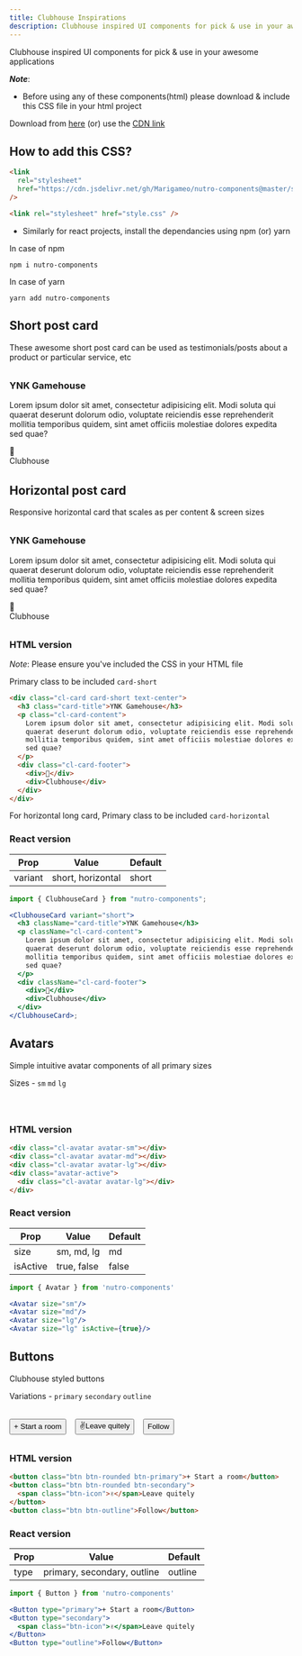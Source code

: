 ```yaml
---
title: Clubhouse Inspirations
description: Clubhouse inspired UI components for pick & use in your awesome applications
---
```


Clubhouse inspired UI components for pick & use in your awesome applications

_**Note**_:

- Before using any of these components(html) please download & include this CSS file in your html project

Download from [here](https://github.com/Marigameo/nutro-components-docs/blob/main/src/docs/components/style.css) (or) use the
[CDN link](https://cdn.jsdelivr.net/gh/Marigameo/nutro-components@master/src/lib/components/Clubhouse/style.module.css)

## How to add this CSS?

```html title=as-cdn
<link
  rel="stylesheet"
  href="https://cdn.jsdelivr.net/gh/Marigameo/nutro-components@master/src/lib/components/Clubhouse/style.module.css"
/>
```

```html title=download-and-added-as-file
<link rel="stylesheet" href="style.css" />
```

- Similarly for react projects, install the dependancies using npm (or) yarn

In case of npm

```curl
npm i nutro-components
```

In case of yarn

```curl
yarn add nutro-components
```

## Short post card

These awesome short post card can be used as testimonials/posts about a product or particular service, etc


<section style="margin: 2rem 0">
  <div class="cl-card card-short text-center">
    <h3 class="card-title">YNK Gamehouse</h3>
    <p class="cl-card-content">
      Lorem ipsum dolor sit amet, consectetur adipisicing elit. Modi soluta qui
      quaerat deserunt dolorum odio, voluptate reiciendis esse reprehenderit
      mollitia temporibus quidem, sint amet officiis molestiae dolores expedita
      sed quae?
    </p>
    <div class="cl-card-footer">
      <div>👋</div>
      <div>Clubhouse</div>
    </div>
  </div>
</section>

## Horizontal post card

Responsive horizontal card that scales as per content & screen sizes

<section style="margin: 2rem 0">
  <div class="cl-card card-horizontal text-center">
    <h3 class="card-title">YNK Gamehouse</h3>
    <p class="cl-card-content">
      Lorem ipsum dolor sit amet, consectetur adipisicing elit. Modi soluta qui
      quaerat deserunt dolorum odio, voluptate reiciendis esse reprehenderit
      mollitia temporibus quidem, sint amet officiis molestiae dolores expedita
      sed quae?
    </p>
    <div class="cl-card-footer">
      <div>👋</div>
      <div>Clubhouse</div>
    </div>
  </div>
</section>

### HTML version

_Note_: Please ensure you've included the CSS in your HTML file

Primary class to be included `card-short`

```html title=src/post-card.html
<div class="cl-card card-short text-center">
  <h3 class="card-title">YNK Gamehouse</h3>
  <p class="cl-card-content">
    Lorem ipsum dolor sit amet, consectetur adipisicing elit. Modi soluta qui
    quaerat deserunt dolorum odio, voluptate reiciendis esse reprehenderit
    mollitia temporibus quidem, sint amet officiis molestiae dolores expedita
    sed quae?
  </p>
  <div class="cl-card-footer">
    <div>👋</div>
    <div>Clubhouse</div>
  </div>
</div>
```

For horizontal long card,
Primary class to be included `card-horizontal`

### React version

| Prop    | Value             | Default |
| ------- | ----------------- | ------- |
| variant | short, horizontal | short   |

```jsx
import { ClubhouseCard } from "nutro-components";

<ClubhouseCard variant="short">
  <h3 className="card-title">YNK Gamehouse</h3>
  <p className="cl-card-content">
    Lorem ipsum dolor sit amet, consectetur adipisicing elit. Modi soluta qui
    quaerat deserunt dolorum odio, voluptate reiciendis esse reprehenderit
    mollitia temporibus quidem, sint amet officiis molestiae dolores expedita
    sed quae?
  </p>
  <div className="cl-card-footer">
    <div>👋</div>
    <div>Clubhouse</div>
  </div>
</ClubhouseCard>;
```

## Avatars

Simple intuitive avatar components of all primary sizes

Sizes - `sm` `md` `lg`

<section style="display: flex; margin: 2rem 0">
  <div class="cl-avatar avatar-sm" style="margin-right: 1.6rem"></div>
  <div class="cl-avatar avatar-md" style="margin-right: 1.6rem"></div>
  <div class="cl-avatar avatar-lg" style="margin-right: 1.6rem"></div>
  <div class="avatar-active">
    <div class="cl-avatar avatar-lg"></div>
  </div>
</section>

### HTML version

```html title=src/post-card.html
<div class="cl-avatar avatar-sm"></div>
<div class="cl-avatar avatar-md"></div>
<div class="cl-avatar avatar-lg"></div>
<div class="avatar-active">
  <div class="cl-avatar avatar-lg"></div>
</div>
```

### React version

| Prop     | Value       | Default |
| -------- | ----------- | ------- |
| size     | sm, md, lg  | md      |
| isActive | true, false | false   |

```jsx
import { Avatar } from 'nutro-components'

<Avatar size="sm"/>
<Avatar size="md"/>
<Avatar size="lg"/>
<Avatar size="lg" isActive={true}/>
```

## Buttons

Clubhouse styled buttons

Variations - `primary` `secondary` `outline`

<section style="display: flex; margin: 2rem 0">
  <button class="btn btn-rounded btn-primary" style="margin-right: 1rem">
    + Start a room
  </button>
  <button class="btn btn-rounded btn-secondary" style="margin-right: 1rem">
    <span class="btn-icon">✌️</span>Leave quitely
  </button>
  <button class="btn btn-outline">Follow</button>
</section>

### HTML version

```html title=src/post-card.html
<button class="btn btn-rounded btn-primary">+ Start a room</button>
<button class="btn btn-rounded btn-secondary">
  <span class="btn-icon">✌️</span>Leave quitely
</button>
<button class="btn btn-outline">Follow</button>
```

### React version

| Prop | Value                       | Default |
| ---- | --------------------------- | ------- |
| type | primary, secondary, outline | outline |

```jsx
import { Button } from 'nutro-components'

<Button type="primary">+ Start a room</Button>
<Button type="secondary">
  <span class="btn-icon">✌️</span>Leave quitely
</Button>
<Button type="outline">Follow</Button>
```
